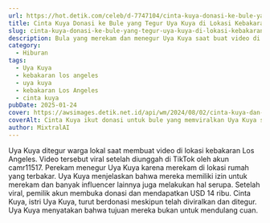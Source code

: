 ```yaml
---
url: https://hot.detik.com/celeb/d-7747104/cinta-kuya-donasi-ke-bule-yang-tegur-uya-kuya-di-lokasi-kebakaran-la
title: Cinta Kuya Donasi ke Bule yang Tegur Uya Kuya di Lokasi Kebakaran LA
slug: cinta-kuya-donasi-ke-bule-yang-tegur-uya-kuya-di-lokasi-kebakaran-la
description: Bula yang merekam dan menegur Uya Kuya saat buat video di lokasi kebakaran LA buka donasi. Cinta Kuya ikut berdonasi.
category:
  - Hiburan
tags:
  - Uya Kuya
  - kebakaran los angeles
  - uya kuya
  - kebakaran Los Angeles
  - cinta kuya
pubDate: 2025-01-24
cover: https://awsimages.detik.net.id/api/wm/2024/08/02/cinta-kuya-dan-nino-kuya_169.jpeg?wid=54&w=650&v=1&t=jpeg
coverAlt: Cinta Kuya ikut donasi untuk bule yang memviralkan Uya Kuya sat buat video di lokasi kebakaran LA. Foto Febri/detikHOT
author: MixtralAI
---
```

Uya Kuya ditegur warga lokal saat membuat video di lokasi kebakaran Los Angeles. Video tersebut viral setelah diunggah di TikTok oleh akun camr11517. Perekam menegur Uya Kuya karena merekam di lokasi rumah yang terbakar. Uya Kuya menjelaskan bahwa mereka memiliki izin untuk merekam dan banyak influencer lainnya juga melakukan hal serupa. Setelah viral, pemilik akun membuka donasi dan mendapatkan USD 14 ribu. Cinta Kuya, istri Uya Kuya, turut berdonasi meskipun telah diviralkan dan ditegur. Uya Kuya menyatakan bahwa tujuan mereka bukan untuk mendulang cuan.
